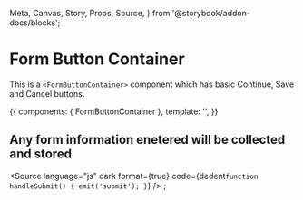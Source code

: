 <!-- FormButtonContainer.stories.mdx -->

  Meta,
  Canvas,
  Story,
  Props,
  Source,
} from '@storybook/addon-docs/blocks';


<Meta
  title="Components/Containers/FormButtonContainer"
  component={FormButtonContainer}
  decorators={[withKnobs]}
/>

# Form Button Container

This is a `<FormButtonContainer>` component which has basic Continue, Save and Cancel buttons.

<Props of={FormButtonContainer} />

<Canvas>
  <Story name="Primary" height="400px"
  >
    {{
      components: { FormButtonContainer },
      template: '<FormButtonContainer />',
    }}
  </Story>
</Canvas>

## Any form information enetered will be collected and stored

<Source
  language="js"
  dark
  format={true}
  code={dedent`
    function handleSubmit() {
        emit('submit');
    }
`}
/>
;
